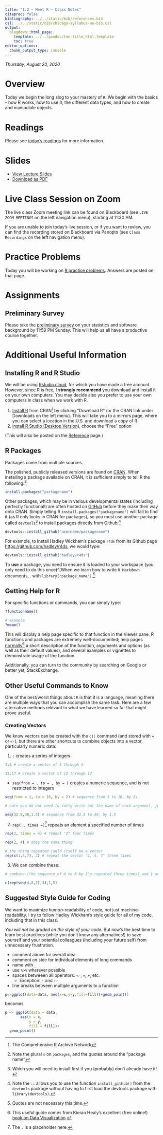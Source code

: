 ```yaml
---
title: "1.2 — Meet R — Class Notes"
citeproc: false
bibliography: ../../static/bib/references.bib
csl: ../../static/bib/chicago-syllabus-no-bib.csl
output:
  blogdown::html_page:
    template: ../../pandoc/toc-title_html.template
    toc: true
editor_options: 
  chunk_output_type: console
---
```


*Thursday, August 20, 2020*

# Overview

Today we begin the long slog to your mastery of `R`. We begin with the basics - how R works, how to use it, the different data types, and how to create and manipulate objects.

# Readings

Please see [today's readings](/reading/1.2-reading) for more information.

# Slides

- [<i class="fas fa-chalkboard-teacher"></i> View Lecture Slides](/slides/1.2-slides.html)
- [<i class="fas fa-file-pdf"></i> Download as PDF](/slides/1.2-slides.pdf)

# Live Class Session on Zoom

The live class <i class="fas fa-video"></i> Zoom meeting link can be found on Blackboard (see `LIVE ZOOM MEETINGS` on the left navigation menu), starting at 11:30 AM.

If you are unable to join today's live session, or if you want to review, you can find the recording stored on Blackboard via Panopto (see `Class Recordings` on the left navigation menu).

# Practice Problems

Today you will be working on [R practice problems](/r/1.2-r-practice.html). Answers are posted on that page.

# Assignments

## Preliminary Survey

Please take the [preliminary survey](/assignment/00-preliminary-survey) on your statistics and software background by 11:59 PM Sunday. This will help us all have a productive course together.

# Additional Useful Information

## Installing R and R Studio

We will be using [Rstudio.cloud](https://rstudio.cloud), for which you have made a free account. However, since R is free, I **strongly recommend** you download and install it on your own computers. You may decide also you prefer to use your own computers in class when we work with R.

1. [Install R](http://www.r-project.org/) from CRAN^[The Comprehensive R Archive Network] by clicking "Download R" (or the CRAN link under Downloads on the left menu). This will take you to a mirrors page, where you can select a location in the U.S. and download a copy of R
2. [Install R Studio (Desktop Version)](https://www.rstudio.com/products/rstudio/download/), choose the "Free" option

(This will also be posted on the [Reference](/reference) page.)

## R Packages

Packages come from multiple sources.

The polished, publicly released versions are found on [CRAN](https://cran.r-project.org/). When installing a package available on CRAN, it is sufficient simply to tell R the following:^[Note the plural `s` on `packages`, and the quotes around the "package name"]

```r
install.packages("packagename") 
```

Other packages, which may be in various developmental states (including perfectly functional!) are often hosted on [GitHub](http://github.com) before they make their way onto CRAN. Simply telling R `install.packages("packagename")` will fail to find it (as R only looks in CRAN for packages), so you must use another package called `devtools`^[Which you will need to install first if you (probably) don't already have it!] to install packages directly from Github:^[Note the `::` allows you to use the function `install_github()` from the `devtools` package without having to first load the devtools package with `library(devtools)`.]

```r
devtools::install_github("username/packagename") 
```

For example, to install Hadley Wickham's package `r4ds` from its Github page [https://github.com/hadley/r4ds](https://github.com/hadley/r4ds), we would type:

```r
devtools::install_github("hadley/r4ds")
```

To **use** a package, you need to ensure it is loaded to your workspace (you only need to do this once)^[When we learn how to write `R Markdown` documents, . with `library("package_name")`.^[Quotes are not necessary this time.]

## Getting Help for R

For specific functions or commands, you can simply type:

```r
?functionname()

# example
?mean()
```

This will display a help page specific to that function in the Viewer pane. R functions and packages are extremely well-documented; help pages [normally ](http://socviz.co/assets/ch-09-read-a-help-page.png)^[This useful guide comes from Kieran Healy's excellent (free online!) [book on Data Visualization](http://socviz.co/).] a short description of the function, arguments and options (as well as their default values), and several examples or vignettes to demonstrate usage of the function.

Additionally, you can turn to the community by searching on Google or better yet, StackExchange.

## Other Useful Commands to Know

One of the best/worst things about `R` is that it is a language, meaning there are multiple ways that you can accomplish the same task. Here are a few alternative methods relevant to what we have learned so far that might prove useful. 

### Creating Vectors

We know vectors can be created with the `c()` command (and stored with `=` or `<-`), but there are other shortcuts to combine objects into a vector, particularly numeric data:

1. `:` creates a series of integers

```r
1:5 # create a vector of 1 through 5

12:17 # create a vector of 12 through 17
```

- `seq(from = , to = , by = )` creates a numeric sequence, and is not restricted to integers

```r
seq(from = 1, to = 10, by = 2) # sequence from 1 to 10, by 2s

# note you do not need to fully write out the name of each argument, just the input!

seq(32.5,40,1.5) # sequence from 32.5 to 40, by 1.5
```

2. `rep(., times =)`^[The `.` is a placeholder here.] repeats an element a specified number of times

```r
rep(2, times = 4) # repeat "2" four times

rep(2, 4) # does the same thing

# the thing repeated could itself be a vector
rep(c(1,4,7), 3) # repeat the vector "1, 4, 7" three times
```

3. We can combine these:

```r

# combine (the sequence of 4 to 8 by 2's repeated three times) and 1 and 5

c(rep(seq(4,8,2),3),1,5)
```

## Suggested Style Guide for Coding

We want to maximize *human*-readability of code, not just machine-readability. I try to follow [Hadley Wickham's style guide](http://adv-r.had.co.nz/Style.html) for all of my code, including that in this class.

*You will not be graded on the style of your code.* But now's the best time to learn best practices (while you don't know any alternatives!) to save yourself and your potential colleagues (including your future self) from unnecessary frustration.

- comment above for overall idea 
- comment on side for individual elements of long commands
- name with `_`
- use `%>%` wherever possible
- spaces betweeen all operators: `<-`, `=`, `+`, etc.
    - Exception: `:` and `::`
- line breaks between multiple arguments to a function

```r
p<-ggplot(data=data, aes(x=x,y=y,fill=fill))+geom_point()
```

becomes

```r
p <- ggplot(data = data,
       aes(x = x,
           y = y,
           fill = fill))+
  geom_point()
```